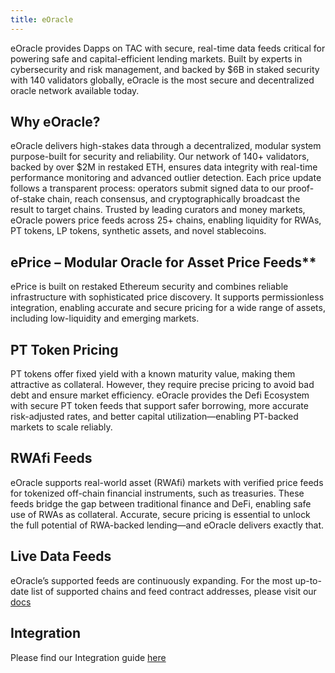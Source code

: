 ```yaml
---
title: eOracle
---
```


eOracle provides Dapps on TAC with secure, real-time data feeds critical for powering safe and capital-efficient lending markets. Built by experts in cybersecurity and risk management, and backed by $6B in staked security with 140 validators globally, eOracle is the most secure and decentralized oracle network available today.

## Why eOracle? 

eOracle delivers high-stakes data through a decentralized, modular system purpose-built for security and reliability. Our network of 140+ validators, backed by over $2M in restaked ETH, ensures data integrity with real-time performance monitoring and advanced outlier detection. Each price update follows a transparent process: operators submit signed data to our proof-of-stake chain, reach consensus, and cryptographically broadcast the result to target chains. Trusted by leading curators and money markets, eOracle powers price feeds across 25+ chains, enabling liquidity for RWAs, PT tokens, LP tokens, synthetic assets, and novel stablecoins.

## ePrice – Modular Oracle for Asset Price Feeds**

ePrice is built on restaked Ethereum security and combines reliable infrastructure with sophisticated price discovery. It supports permissionless integration, enabling accurate and secure pricing for a wide range of assets, including low-liquidity and emerging markets.

## PT Token Pricing

PT tokens offer fixed yield with a known maturity value, making them attractive as collateral. However, they require precise pricing to avoid bad debt and ensure market efficiency. eOracle provides the Defi Ecosystem with secure PT token feeds that support safer borrowing, more accurate risk-adjusted rates, and better capital utilization—enabling PT-backed markets to scale reliably.

## RWAfi Feeds

eOracle supports real-world asset (RWAfi) markets with verified price feeds for tokenized off-chain financial instruments, such as treasuries. These feeds bridge the gap between traditional finance and DeFi, enabling safe use of RWAs as collateral. Accurate, secure pricing is essential to unlock the full potential of RWA-backed lending—and eOracle delivers exactly that.

## Live Data Feeds

eOracle’s supported feeds are continuously expanding. For the most up-to-date list of supported chains and feed contract addresses, please visit our [docs](https://docs.eo.app/docs/eprice/feed-addresses)

## Integration 

Please find our Integration guide [here](https://docs.eo.app/docs/eprice/integration-guide)
